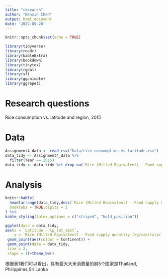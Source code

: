```yaml
---
title: "research"
author: "Wanxin Chen"
output: html_document
date: '2022-05-20'
---
```


```r
knitr::opts_chunk$set(echo = TRUE)
```

```r
library(tidyverse)
library(readr)
library(kableExtra)
library(bookdown)
library(tinytex)
library(rgdal)
library(sf)
library(gganimate)
library(ggrepel)
```

# Research questions
Rice consumption vs. latitude and region, 2015


# Data
```r
Assignment4_data <- read_csv("Data/rice-consumption-vs-latitude.csv")
data_tidy <- Assignment4_data %>%
  filter(Year == 2015)
data_tidy <- data_tidy %>% drop_na(`Rice (Milled Equivalent) - Food supply quantity (kg/capita/yr)`) %>% drop_na(`Latitude - lp_lat_abst`)
```


# Analysis
```r

knitr::kable(
  head(arrange(data_tidy,desc(`Rice (Milled Equivalent) - Food supply quantity (kg/capita/yr)`)),20), caption = 'Rice consumption',
  booktabs = TRUE,digits = 2
) %>%
kable_styling(latex_options = c("striped", "hold_position"))
```


```r
ggplot(data = data_tidy, 
aes(x = `Latitude - lp_lat_abst`,
    y = `Rice (Milled Equivalent) - Food supply quantity (kg/capita/yr)`)) +
 geom_point(aes(colour = Continent)) +
 geom_point(data = data_tidy,
 size = 2,
 shape = 1)+theme_bw()

```

根据表1我们可以看出，具有最大大米消费量的前5个国家是Thailand, Philippines,Sri Lanka





